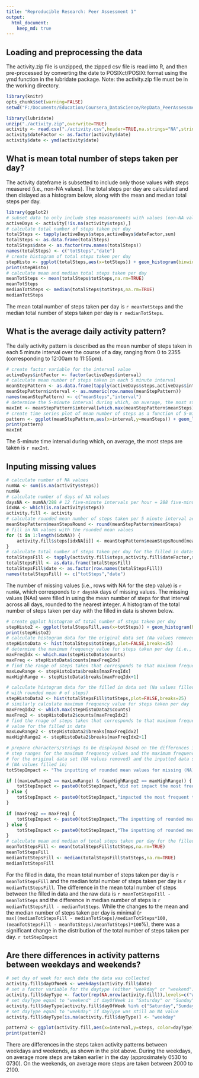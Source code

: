 ```yaml
---
title: "Reproducible Research: Peer Assessment 1"
output: 
  html_document:
    keep_md: true
---
```



## Loading and preprocessing the data

The activity.zip file is unzipped, the zipped csv file is read into R, and then pre-processed by converting the date to POSIXct/POSIXt format using the ymd function in the lubridate package. Note: the activity.zip file must be in the working directory.  

```r
library(knitr)
opts_chunk$set(warning=FALSE)
setwd("F:/Documents/Education/Coursera_DataScience/RepData_PeerAssessment1")
```

```r
library(lubridate)
unzip("./activity.zip",overwrite=TRUE)
activity <- read.csv("./activity.csv",header=TRUE,na.strings="NA",stringsAsFactors=FALSE,colClasses=c("numeric","character","numeric"))
activity$dateFactor <- as.factor(activity$date)
activity$date <- ymd(activity$date)
```

## What is mean total number of steps taken per day?
The activity dateframe is subsetted to include only those values with steps measured (i.e., non-NA values). The total steps per day are calculated and then dislayed as a histogram below, along with the mean and median total steps per day.  

```r
library(ggplot2)
# subset data to only include step measurements with values (non-NA values)
activeDays <- activity[!is.na(activity$steps),]
# calculate total number of steps taken per day
totalSteps <- tapply(activeDays$steps,activeDays$dateFactor,sum)
totalSteps <- as.data.frame(totalSteps)
totalSteps$date <- as.factor(row.names(totalSteps))
names(totalSteps) <- c("totSteps","date")
# create histogram of total steps taken per day
stepHisto <- ggplot(totalSteps,aes(x=totSteps)) + geom_histogram(binwidth=1000,color="black",fill="dodgerblue4") + labs(x="Total Steps Taken Per Day",y="Frequency")
print(stepHisto)
# calculate mean and median total steps taken per day
meanTotSteps <- mean(totalSteps$totSteps,na.rm=TRUE)
meanTotSteps
medianTotSteps <- median(totalSteps$totSteps,na.rm=TRUE)
medianTotSteps
```

The mean total number of steps taken per day is `r meanTotSteps` and the median total number of steps taken per day is `r medianTotSteps`.  

## What is the average daily activity pattern?
The daily activity pattern is described as the mean number of steps taken in each 5 minute interval over the course of a day, ranging from 0 to 2355 (corresponding to 12:00am to 11:55pm).  
```r
# create factor variable for the interval value
activeDays$intFactor <- factor(activeDays$interval)
# calculate mean number of steps taken in each 5 minute interval
meanStepPattern <- as.data.frame(tapply(activeDays$steps,activeDays$intFactor,mean))
meanStepPattern$interval <- as.numeric(row.names(meanStepPattern))
names(meanStepPattern) <- c("meanSteps","interval")
# determine the 5-minute interval during which, on average, the most steps are taken
maxInt <- meanStepPattern$interval[which.max(meanStepPattern$meanSteps)]
# create time series plot of mean number of steps as a function of 5-min interval
pattern <- ggplot(meanStepPattern,aes(x=interval,y=meanSteps)) + geom_line(color="dodgerblue4") + labs(x="Time Interval",y="Mean Steps",title="Mean Steps Taken as a Function of Time of Day")
print(pattern)
maxInt
```
The 5-minute time interval during which, on average, the most steps are taken is `r maxInt`.  

## Inputing missing values
```r
# calculate number of NA values
numNA <- sum(is.na(activity$steps))
numNA
# calculate number of days of NA values
daysNA <- numNA/288 # 12 five-minute intervals per hour = 288 five-minute intervals per day
idxNA <- which(is.na(activity$steps))
activity.fill <- activity
# calculate rounded mean number of steps taken per 5 minute interval across all days
meanStepPattern$meanStepsRound <- round(meanStepPattern$meanSteps)
# fill in NA values with the rounded mean values
for (i in 1:length(idxNA)) {
    activity.fill$steps[idxNA[i]] <- meanStepPattern$meanStepsRound[meanStepPattern$interval==activity.fill$interval[idxNA[i]]]
}
# calculate total number of steps taken per day for the filled in dataset
totalStepsFill <- tapply(activity.fill$steps,activity.fill$dateFactor,sum)
totalStepsFill <- as.data.frame(totalStepsFill)
totalStepsFill$date <- as.factor(row.names(totalStepsFill))
names(totalStepsFill) <- c("totSteps","date")
```
The number of missing values (i.e., rows with NA for the step value) is `r numNA`, which corresponds to `r daysNA` days of missing values. The missing values (NAs) were filled in using the mean number of steps for that interval across all days, rounded to the nearest integer. A histogram of the total number of steps taken per day with the filled in data is shown below.  

```r
# create ggplot histogram of total number of steps taken per day
stepHisto2 <- ggplot(totalStepsFill,aes(x=totSteps)) + geom_histogram(binwidth=1000,color="black",fill="dodgerblue4") + labs(x="Total Steps Taken Per Day (Filled in Data)",y="Frequency")
print(stepHisto2)
# calculate histogram data for the original data set (Na values removed)
stepHistoData <- hist(totalSteps$totSteps,plot=FALSE,breaks=25)
# determine the maximum frequency value for steps taken per day (i.e., count value)
maxFreqIdx <- which.max(stepHistoData$counts)
maxFreq <- stepHistoData$counts[maxFreqIdx]
# find the range of steps taken that corresponds to that maximum frequency value
maxLowRange <- stepHistoData$breaks[maxFreqIdx]
maxHighRange <- stepHistoData$breaks[maxFreqIdx+1]

# calculate histogram data for the filled in data set (Na values filled 
# with rounded mean # of steps)
stepHistoData2 <- hist(totalStepsFill$totSteps,plot=FALSE,breaks=25)
# similarly calculate maximum frequency value for steps taken per day
maxFreqIdx2 <- which.max(stepHistoData2$counts)
maxFreq2 <- stepHistoData2$counts[maxFreqIdx2]
# find the rnage of steps taken that corresponds to that maximum frequency 
# value for the filled in data
maxLowRange2 <- stepHistoData2$breaks[maxFreqIdx2]
maxHighRange2 <- stepHistoData2$breaks[maxFreqIdx2+1]

# prepare characters/strings to be displayed based on the differences in the
# step ranges for the maximum frequency values and the maximum frequency values
# for the original data set (NA values removed) and the inputted data set
# (NA values filled in)
totStepImpact <- "The inputting of rounded mean values for missing (NA) values "

if ((maxLowRange2 == maxLowRange) & (maxHighRange2 == maxHighRange)) {
    totStepImpact <- paste0(totStepImpact,"did not impact the most frequent total number of steps per day, ranging from ",maxLowRange," to ",maxHighRange,". ")
} else {
    totStepImpact <- paste0(totStepImpact,"impacted the most frequent total number of steps per day, originally from ",maxLowRange,"-",maxHighRange," to ",maxLowRange2,"-",maxHighRange2,". ")
}

if (maxFreq2 == maxFreq) {
    totStepImpact <- paste0(totStepImpact,"The inputting of rounded mean values for missing (NA) values did not impact the maximum frequency (count) of total number of steps per day.")
} else {
    totStepImpact <- paste0(totStepImpact,"The inputting of rounded mean values for missing (NA) values changed the maximum frequency (count) of total number of steps per day from ",maxFreq," to ",maxFreq2,".\n")
}
# calculate mean and median of total steps taken per day for the filled in dataset
meanTotStepsFill <- mean(totalStepsFill$totSteps,na.rm=TRUE)
meanTotStepsFill
medianTotStepsFill <- median(totalStepsFill$totSteps,na.rm=TRUE)
medianTotStepsFill
```
For the filled in data, the mean total number of steps taken per day is `r meanTotStepsFill` and the median total number of steps taken per day is `r medianTotStepsFill`. The difference in the mean total number of steps between the filled in data and the raw data is `r meanTotStepsFill - meanTotSteps` and the difference in median number of steps is `r medianTotStepsFill - medianTotSteps`. While the changes to the mean and the median number of steps taken per day is minimal (`r max((medianTotStepsFill - medianTotSteps)/medianTotSteps*100,(meanTotStepsFill - meanTotSteps)/meanTotSteps)*100`%), there was a significant change in the distribution of the total number of steps taken per day. `r totStepImpact`  

## Are there differences in activity patterns between weekdays and weekends?
```r
# set day of week for each date the data was collected
activity.fill$dayOfWeek <- weekdays(activity.fill$date)
# set a factor variable for the daytype (either "weekday" or "weekend"), filled with NAs
activity.fill$dayType <- factor(rep(NA,nrow(activity.fill)),levels=c("weekday","weekend"))
# set dayType equal to "weekend" if dayOfWeek is "Saturday" or "Sunday"
activity.fill$dayType[activity.fill$dayOfWeek %in% c("Saturday","Sunday")] <- "weekend"
# set dayType equal to "weekday" if dayType was still an NA value
activity.fill$dayType[is.na(activity.fill$dayType)] <- "weekday"

pattern2 <- ggplot(activity.fill,aes(x=interval,y=steps, color=dayType)) + stat_summary(fun.y=mean,geom="line") + facet_wrap(~dayType, nrow=2) + labs(x="Time Interval",y="Mean Steps",title="Mean Steps Taken as a Function of Time of Day")
print(pattern2)
```
  
There are differences in the steps taken activity patterns between weekdays and weekends, as shown in the plot above. During the weekdays, on average more steps are taken earlier in the day (approximately 0530 to 0730). On the weekends, on average more steps are taken between 2000 to 2100.